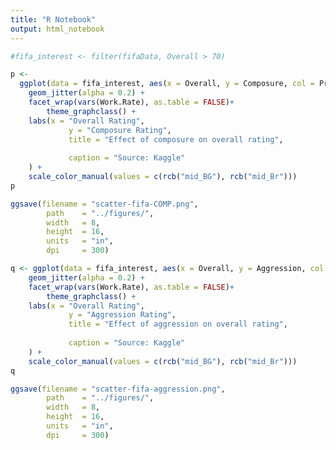 ```yaml
---
title: "R Notebook"
output: html_notebook
---
```


```r
#fifa_interest <- filter(fifaData, Overall > 70)
```

```r
p <- 
  ggplot(data = fifa_interest, aes(x = Overall, y = Composure, col = Preferred.Foot)) +
    geom_jitter(alpha = 0.2) +
    facet_wrap(vars(Work.Rate), as.table = FALSE)+
        theme_graphclass() +
    labs(x = "Overall Rating", 
             y = "Composure Rating",
             title = "Effect of composure on overall rating", 
              
             caption = "Source: Kaggle"
    ) +
    scale_color_manual(values = c(rcb("mid_BG"), rcb("mid_Br")))
p
```
```r
ggsave(filename = "scatter-fifa-COMP.png",
        path    = "../figures/",
        width   = 8,
        height  = 16,
        units   = "in",
        dpi     = 300)
```

```r
q <- ggplot(data = fifa_interest, aes(x = Overall, y = Aggression, col = Preferred.Foot)) +
    geom_jitter(alpha = 0.2) +
    facet_wrap(vars(Work.Rate), as.table = FALSE)+
        theme_graphclass() +
    labs(x = "Overall Rating", 
             y = "Aggression Rating",
             title = "Effect of aggression on overall rating", 
              
             caption = "Source: Kaggle"
    ) +
    scale_color_manual(values = c(rcb("mid_BG"), rcb("mid_Br")))
q
```

```r
ggsave(filename = "scatter-fifa-aggression.png",
        path    = "../figures/",
        width   = 8,
        height  = 16,
        units   = "in",
        dpi     = 300)
```
